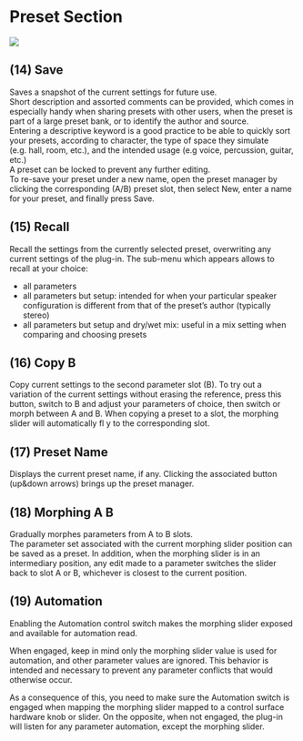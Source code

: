 # Preset Section

![](https://media.githubusercontent.com/media/FLUX-SE/doc_images/main/Plugins/ircam-verb-session/verb_session_07.png)

## (14) Save
Saves a snapshot of the current settings for future use.  
Short description and assorted comments can be provided, which comes in especially handy when sharing presets with
other users, when the preset is part of a large preset bank, or to identify the author and source.  
Entering a descriptive keyword is a good practice to be able to quickly sort your presets, according to character, the type of
space they simulate (e.g. hall, room, etc.), and the intended usage (e.g voice, percussion, guitar, etc.)  
A preset can be locked to prevent any further editing.  
To re-save your preset under a new name, open the preset manager by clicking the corresponding (A/B) preset slot, then
select New, enter a name for your preset, and finally press Save.


## (15) Recall
Recall the settings from the currently selected preset, overwriting any current settings of the plug-in. The sub-menu which
appears allows to recall at your choice:

* all parameters
* all parameters but setup: intended for when your particular speaker configuration is different from that of the preset’s
author (typically stereo)
* all parameters but setup and dry/wet mix: useful in a mix setting when comparing and choosing presets


## (16) Copy B
Copy current settings to the second parameter slot (B). To try out a variation of the current settings without erasing 
the reference, press this button, switch to B and adjust your parameters of choice, then switch or morph between 
A and B. When copying a preset to a slot, the morphing slider will automatically fl y to the corresponding slot.

## (17) Preset Name
Displays the current preset name, if any. Clicking the associated button (up&down arrows) brings up the preset manager.

## (18) Morphing A B
Gradually morphes parameters from A to B slots.  
The parameter set associated with the current morphing slider position can be saved as a preset. In addition, when the 
morphing slider is in an intermediary position, any edit made to a parameter switches the slider back to slot A or B, 
whichever is closest to the current position.

## (19) Automation
Enabling the Automation control switch makes the morphing slider exposed and available for automation read.

When engaged, keep in mind only the morphing slider value is used for automation, and other parameter values are 
ignored. This behavior is intended and necessary to prevent any parameter conflicts that would otherwise occur.

As a consequence of this, you need to make sure the Automation switch is engaged when mapping the morphing slider
mapped to a control surface hardware knob or slider. On the opposite, when not engaged, the plug-in will listen for any
parameter automation, except the morphing slider.

